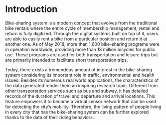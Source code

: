 # Introduction

Bike-sharing system is a modern concept that evolves from the traditional bike rentals where the entire cycle of membership management, rental and return is fully digitized. Through the digital systems built on top of it, users are able to easily rent a bike from a particular position and return 
it at another one. As of May 2018, more than 1,600 bike-sharing programs were in operation worldwide, providing more than 18 million bicycles for public use. These programs are used for both transportation and leisure trips but are primarily intended to facilitate short transportation trips. 

Today, there exists a tremendous amount of interest in the bike-sharing system considering its important role in traffic, environmental and health issues. Besides its numerous real world applications, the characteristics of the data generated render them an inspiring research topic. Different from other transportation services such as bus and subway, it has detailed records of the duration of travel and departure and arrival locations. This feature empowers it to become a virtual sensor network that can be used for detecting the city's mobility. Therefore, the living pattern of people living in every city that has the bike-sharing system can be further explored thanks to the data of their riding behaviors.